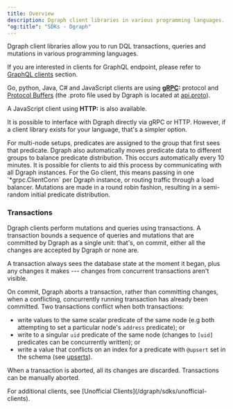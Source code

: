 ```yaml
---
title: Overview
description: Dgraph client libraries in various programming languages.
"og:title": "SDKs - Dgraph"
---
```



<DgraphWIP />

Dgraph client libraries allow you to run DQL transactions, queries and mutations
in various programming languages.

If you are interested in clients for GraphQL endpoint, please refer to
[GraphQL clients](/dgraph/graphql/connecting) section.

Go, python, Java, C# and JavaScript clients are using
**[gRPC](https://grpc.io/):** protocol and
[Protocol Buffers](https://developers.google.com/protocol-buffers) (the .proto
file used by Dgraph is located at
[api.proto]({variables.repos.dgo}/blob/main/protos/api.proto)).

A JavaScript client using **HTTP:** is also available.

It is possible to interface with Dgraph directly via gRPC or HTTP. However, if a
client library exists for your language, that's a simpler option.

<Tip>
  For multi-node setups, predicates are assigned to the group that first sees
  that predicate. Dgraph also automatically moves predicate data to different
  groups to balance predicate distribution. This occurs automatically every 10
  minutes. It is possible for clients to aid this process by communicating with
  all Dgraph instances. For the Go client, this means passing in one
  `*grpc.ClientConn` per Dgraph instance, or routing traffic through a load
  balancer. Mutations are made in a round robin fashion, resulting in a
  semi-random initial predicate distribution.
</Tip>

### Transactions

Dgraph clients perform mutations and queries using transactions. A transaction
bounds a sequence of queries and mutations that are committed by Dgraph as a
single unit: that's, on commit, either all the changes are accepted by Dgraph or
none are.

A transaction always sees the database state at the moment it began, plus any
changes it makes --- changes from concurrent transactions aren't visible.

On commit, Dgraph aborts a transaction, rather than committing changes, when a
conflicting, concurrently running transaction has already been committed. Two
transactions conflict when both transactions:

- write values to the same scalar predicate of the same node (e.g both
  attempting to set a particular node's `address` predicate); or
- write to a singular `uid` predicate of the same node (changes to `[uid]`
  predicates can be concurrently written); or
- write a value that conflicts on an index for a predicate with `@upsert` set in
  the schema (see [upserts](/dgraph/dql/upsert)).

When a transaction is aborted, all its changes are discarded. Transactions can
be manually aborted.

<Note>
  For additional clients, see [Unofficial
  Clients](/dgraph/sdks/unofficial-clients).
</Note>
